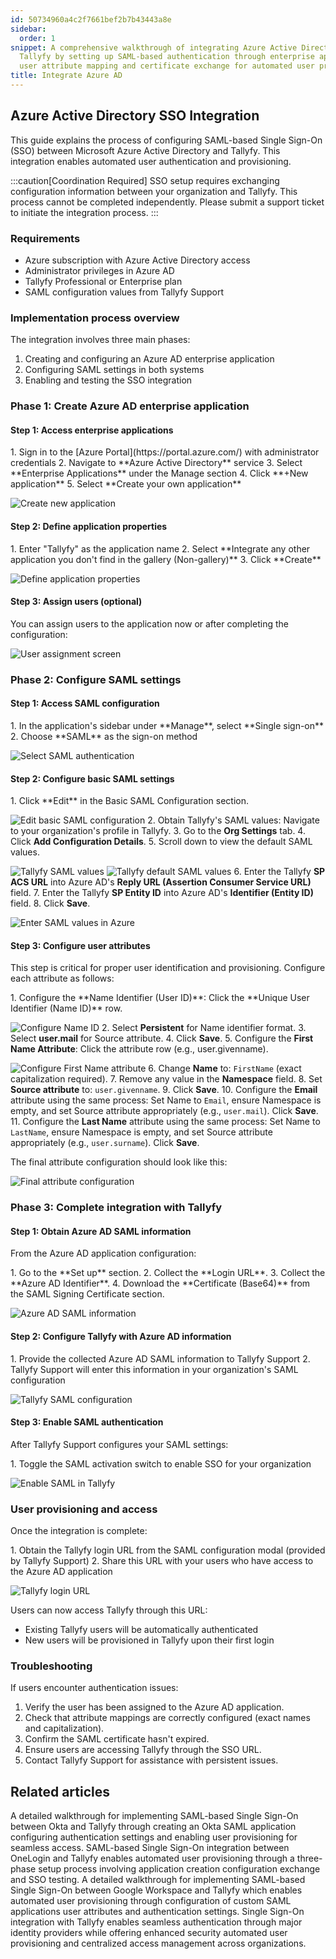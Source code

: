 ```yaml
---
id: 50734960a4c2f7661bef2b7b43443a8e
sidebar:
  order: 1
snippet: A comprehensive walkthrough of integrating Azure Active Directory SSO with
  Tallyfy by setting up SAML-based authentication through enterprise application configuration
  user attribute mapping and certificate exchange for automated user provisioning.
title: Integrate Azure AD
---
```



## Azure Active Directory SSO Integration

This guide explains the process of configuring SAML-based Single Sign-On (SSO) between Microsoft Azure Active Directory and Tallyfy. This integration enables automated user authentication and provisioning.

:::caution[Coordination Required]
SSO setup requires exchanging configuration information between your organization and Tallyfy. This process cannot be completed independently. Please submit a support ticket to initiate the integration process.
:::

### Requirements

- Azure subscription with Azure Active Directory access
- Administrator privileges in Azure AD
- Tallyfy Professional or Enterprise plan
- SAML configuration values from Tallyfy Support

### Implementation process overview

The integration involves three main phases:
1. Creating and configuring an Azure AD enterprise application
2. Configuring SAML settings in both systems
3. Enabling and testing the SSO integration

### Phase 1: Create Azure AD enterprise application

#### Step 1: Access enterprise applications

<Steps>
1. Sign in to the [Azure Portal](https://portal.azure.com/) with administrator credentials
2. Navigate to **Azure Active Directory** service
3. Select **Enterprise Applications** under the Manage section
4. Click **+New application**
5. Select **Create your own application**
</Steps>

![Create new application](https://screenshots.tallyfy.com/azuresso-1.png)

#### Step 2: Define application properties

<Steps>
1. Enter "Tallyfy" as the application name
2. Select **Integrate any other application you don't find in the gallery (Non-gallery)**
3. Click **Create**
</Steps>

![Define application properties](https://screenshots.tallyfy.com/azuresso-2.png)

#### Step 3: Assign users (optional)

You can assign users to the application now or after completing the configuration:

![User assignment screen](https://screenshots.tallyfy.com/azuresso-3.png)

### Phase 2: Configure SAML settings

#### Step 1: Access SAML configuration

<Steps>
1. In the application's sidebar under **Manage**, select **Single sign-on**
2. Choose **SAML** as the sign-on method
</Steps>

![Select SAML authentication](https://screenshots.tallyfy.com/azuresso-4.png)

#### Step 2: Configure basic SAML settings

<Steps>
1. Click **Edit** in the Basic SAML Configuration section.

   ![Edit basic SAML configuration](https://screenshots.tallyfy.com/azuresso-5.png)
2. Obtain Tallyfy's SAML values: Navigate to your organization's profile in Tallyfy.
3. Go to the **Org Settings** tab.
4. Click **Add Configuration Details**.
5. Scroll down to view the default SAML values.

   ![Tallyfy SAML values](https://screenshots.tallyfy.com/azuresso-7.png)
   ![Tallyfy default SAML values](https://screenshots.tallyfy.com/azuresso-8.png)
6. Enter the Tallyfy **SP ACS URL** into Azure AD's **Reply URL (Assertion Consumer Service URL)** field.
7. Enter the Tallyfy **SP Entity ID** into Azure AD's **Identifier (Entity ID)** field.
8. Click **Save**.
</Steps>

![Enter SAML values in Azure](https://screenshots.tallyfy.com/azuresso-6.png)

#### Step 3: Configure user attributes

This step is critical for proper user identification and provisioning. Configure each attribute as follows:

<Steps>
1. Configure the **Name Identifier (User ID)**: Click the **Unique User Identifier (Name ID)** row.

   ![Configure Name ID](https://screenshots.tallyfy.com/azuresso-9.png)
2. Select **Persistent** for Name identifier format.
3. Select **user.mail** for Source attribute.
4. Click **Save**.
5. Configure the **First Name Attribute**: Click the attribute row (e.g., user.givenname).

   ![Configure First Name attribute](https://screenshots.tallyfy.com/azuresso-10.png)
6. Change **Name** to: `FirstName` (exact capitalization required).
7. Remove any value in the **Namespace** field.
8. Set **Source attribute** to: `user.givenname`.
9. Click **Save**.
10. Configure the **Email** attribute using the same process: Set Name to `Email`, ensure Namespace is empty, and set Source attribute appropriately (e.g., `user.mail`). Click **Save**.
11. Configure the **Last Name** attribute using the same process: Set Name to `LastName`, ensure Namespace is empty, and set Source attribute appropriately (e.g., `user.surname`). Click **Save**.
</Steps>

The final attribute configuration should look like this:

![Final attribute configuration](https://screenshots.tallyfy.com/azuresso-11.png)

### Phase 3: Complete integration with Tallyfy

#### Step 1: Obtain Azure AD SAML information

From the Azure AD application configuration:

<Steps>
1. Go to the **Set up** section.
2. Collect the **Login URL**.
3. Collect the **Azure AD Identifier**.
4. Download the **Certificate (Base64)** from the SAML Signing Certificate section.
</Steps>

![Azure AD SAML information](https://screenshots.tallyfy.com/azuresso-12.png)

#### Step 2: Configure Tallyfy with Azure AD information

<Steps>
1. Provide the collected Azure AD SAML information to Tallyfy Support
2. Tallyfy Support will enter this information in your organization's SAML configuration
</Steps>

![Tallyfy SAML configuration](https://screenshots.tallyfy.com/azuresso-13.png)

#### Step 3: Enable SAML authentication

After Tallyfy Support configures your SAML settings:

<Steps>
1. Toggle the SAML activation switch to enable SSO for your organization
</Steps>

![Enable SAML in Tallyfy](https://screenshots.tallyfy.com/azuresso-14.png)

### User provisioning and access

Once the integration is complete:

<Steps>
1. Obtain the Tallyfy login URL from the SAML configuration modal (provided by Tallyfy Support)
2. Share this URL with your users who have access to the Azure AD application
</Steps>

![Tallyfy login URL](https://screenshots.tallyfy.com/azuresso-15.png)

Users can now access Tallyfy through this URL:
- Existing Tallyfy users will be automatically authenticated
- New users will be provisioned in Tallyfy upon their first login

### Troubleshooting

If users encounter authentication issues:
<Steps>
1. Verify the user has been assigned to the Azure AD application.
2. Check that attribute mappings are correctly configured (exact names and capitalization).
3. Confirm the SAML certificate hasn't expired.
4. Ensure users are accessing Tallyfy through the SSO URL.
5. Contact Tallyfy Support for assistance with persistent issues.
</Steps>


## Related articles
<CardGrid>
<LinkTitleCard header="<b>Authentication > Integrate Okta</b>" href="/products/pro/integrations/authentication/how-to-integrate-okta-samlsso-with-tallyfy/" > A detailed walkthrough for implementing SAML-based Single Sign-On between Okta and Tallyfy through creating an Okta SAML application configuring authentication settings and enabling user provisioning for seamless access. </LinkTitleCard>
<LinkTitleCard header="<b>Authentication > Integrate OneLogin</b>" href="/products/pro/integrations/authentication/how-to-integrate-onelogin-samlsso-with-tallyfy/" > SAML-based Single Sign-On integration between OneLogin and Tallyfy enables automated user provisioning through a three-phase setup process involving application creation configuration exchange and SSO testing. </LinkTitleCard>
<LinkTitleCard header="<b>Authentication > Integrate Google Suite</b>" href="/products/pro/integrations/authentication/how-to-integrate-google-suite-samlsso-with-tallyfy/" > A detailed walkthrough for implementing SAML-based Single Sign-On between Google Workspace and Tallyfy which enables automated user provisioning through configuration of custom SAML applications user attributes and authentication settings. </LinkTitleCard>
<LinkTitleCard header="<b>Integrations > Authentication and SSO</b>" href="/products/pro/integrations/authentication/" > Single Sign-On integration with Tallyfy enables seamless authentication through major identity providers while offering enhanced security automated user provisioning and centralized access management across organizations. </LinkTitleCard>
</CardGrid>